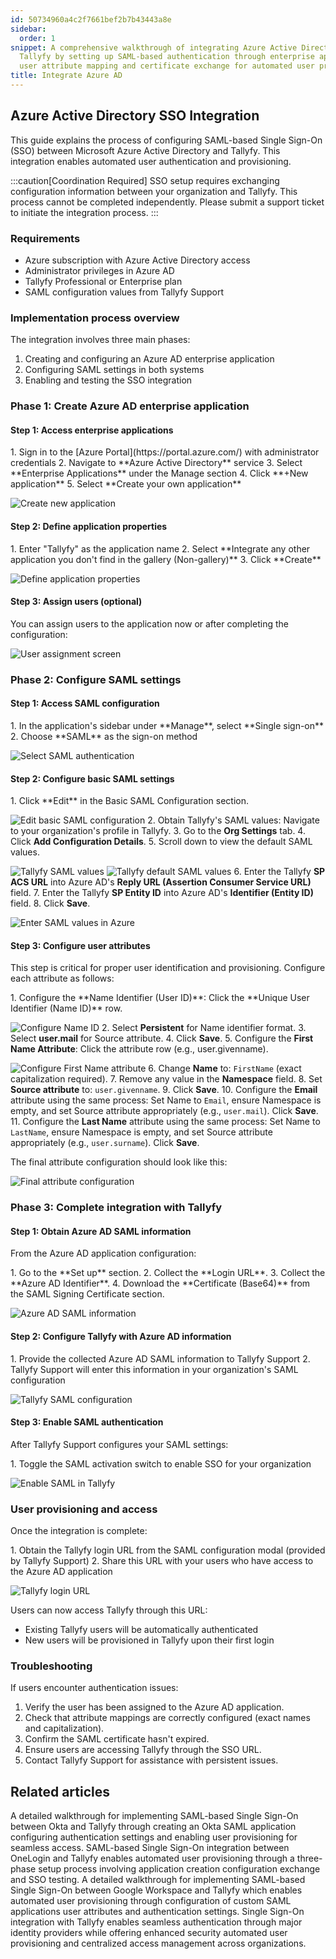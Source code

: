 ```yaml
---
id: 50734960a4c2f7661bef2b7b43443a8e
sidebar:
  order: 1
snippet: A comprehensive walkthrough of integrating Azure Active Directory SSO with
  Tallyfy by setting up SAML-based authentication through enterprise application configuration
  user attribute mapping and certificate exchange for automated user provisioning.
title: Integrate Azure AD
---
```



## Azure Active Directory SSO Integration

This guide explains the process of configuring SAML-based Single Sign-On (SSO) between Microsoft Azure Active Directory and Tallyfy. This integration enables automated user authentication and provisioning.

:::caution[Coordination Required]
SSO setup requires exchanging configuration information between your organization and Tallyfy. This process cannot be completed independently. Please submit a support ticket to initiate the integration process.
:::

### Requirements

- Azure subscription with Azure Active Directory access
- Administrator privileges in Azure AD
- Tallyfy Professional or Enterprise plan
- SAML configuration values from Tallyfy Support

### Implementation process overview

The integration involves three main phases:
1. Creating and configuring an Azure AD enterprise application
2. Configuring SAML settings in both systems
3. Enabling and testing the SSO integration

### Phase 1: Create Azure AD enterprise application

#### Step 1: Access enterprise applications

<Steps>
1. Sign in to the [Azure Portal](https://portal.azure.com/) with administrator credentials
2. Navigate to **Azure Active Directory** service
3. Select **Enterprise Applications** under the Manage section
4. Click **+New application**
5. Select **Create your own application**
</Steps>

![Create new application](https://screenshots.tallyfy.com/azuresso-1.png)

#### Step 2: Define application properties

<Steps>
1. Enter "Tallyfy" as the application name
2. Select **Integrate any other application you don't find in the gallery (Non-gallery)**
3. Click **Create**
</Steps>

![Define application properties](https://screenshots.tallyfy.com/azuresso-2.png)

#### Step 3: Assign users (optional)

You can assign users to the application now or after completing the configuration:

![User assignment screen](https://screenshots.tallyfy.com/azuresso-3.png)

### Phase 2: Configure SAML settings

#### Step 1: Access SAML configuration

<Steps>
1. In the application's sidebar under **Manage**, select **Single sign-on**
2. Choose **SAML** as the sign-on method
</Steps>

![Select SAML authentication](https://screenshots.tallyfy.com/azuresso-4.png)

#### Step 2: Configure basic SAML settings

<Steps>
1. Click **Edit** in the Basic SAML Configuration section.

   ![Edit basic SAML configuration](https://screenshots.tallyfy.com/azuresso-5.png)
2. Obtain Tallyfy's SAML values: Navigate to your organization's profile in Tallyfy.
3. Go to the **Org Settings** tab.
4. Click **Add Configuration Details**.
5. Scroll down to view the default SAML values.

   ![Tallyfy SAML values](https://screenshots.tallyfy.com/azuresso-7.png)
   ![Tallyfy default SAML values](https://screenshots.tallyfy.com/azuresso-8.png)
6. Enter the Tallyfy **SP ACS URL** into Azure AD's **Reply URL (Assertion Consumer Service URL)** field.
7. Enter the Tallyfy **SP Entity ID** into Azure AD's **Identifier (Entity ID)** field.
8. Click **Save**.
</Steps>

![Enter SAML values in Azure](https://screenshots.tallyfy.com/azuresso-6.png)

#### Step 3: Configure user attributes

This step is critical for proper user identification and provisioning. Configure each attribute as follows:

<Steps>
1. Configure the **Name Identifier (User ID)**: Click the **Unique User Identifier (Name ID)** row.

   ![Configure Name ID](https://screenshots.tallyfy.com/azuresso-9.png)
2. Select **Persistent** for Name identifier format.
3. Select **user.mail** for Source attribute.
4. Click **Save**.
5. Configure the **First Name Attribute**: Click the attribute row (e.g., user.givenname).

   ![Configure First Name attribute](https://screenshots.tallyfy.com/azuresso-10.png)
6. Change **Name** to: `FirstName` (exact capitalization required).
7. Remove any value in the **Namespace** field.
8. Set **Source attribute** to: `user.givenname`.
9. Click **Save**.
10. Configure the **Email** attribute using the same process: Set Name to `Email`, ensure Namespace is empty, and set Source attribute appropriately (e.g., `user.mail`). Click **Save**.
11. Configure the **Last Name** attribute using the same process: Set Name to `LastName`, ensure Namespace is empty, and set Source attribute appropriately (e.g., `user.surname`). Click **Save**.
</Steps>

The final attribute configuration should look like this:

![Final attribute configuration](https://screenshots.tallyfy.com/azuresso-11.png)

### Phase 3: Complete integration with Tallyfy

#### Step 1: Obtain Azure AD SAML information

From the Azure AD application configuration:

<Steps>
1. Go to the **Set up** section.
2. Collect the **Login URL**.
3. Collect the **Azure AD Identifier**.
4. Download the **Certificate (Base64)** from the SAML Signing Certificate section.
</Steps>

![Azure AD SAML information](https://screenshots.tallyfy.com/azuresso-12.png)

#### Step 2: Configure Tallyfy with Azure AD information

<Steps>
1. Provide the collected Azure AD SAML information to Tallyfy Support
2. Tallyfy Support will enter this information in your organization's SAML configuration
</Steps>

![Tallyfy SAML configuration](https://screenshots.tallyfy.com/azuresso-13.png)

#### Step 3: Enable SAML authentication

After Tallyfy Support configures your SAML settings:

<Steps>
1. Toggle the SAML activation switch to enable SSO for your organization
</Steps>

![Enable SAML in Tallyfy](https://screenshots.tallyfy.com/azuresso-14.png)

### User provisioning and access

Once the integration is complete:

<Steps>
1. Obtain the Tallyfy login URL from the SAML configuration modal (provided by Tallyfy Support)
2. Share this URL with your users who have access to the Azure AD application
</Steps>

![Tallyfy login URL](https://screenshots.tallyfy.com/azuresso-15.png)

Users can now access Tallyfy through this URL:
- Existing Tallyfy users will be automatically authenticated
- New users will be provisioned in Tallyfy upon their first login

### Troubleshooting

If users encounter authentication issues:
<Steps>
1. Verify the user has been assigned to the Azure AD application.
2. Check that attribute mappings are correctly configured (exact names and capitalization).
3. Confirm the SAML certificate hasn't expired.
4. Ensure users are accessing Tallyfy through the SSO URL.
5. Contact Tallyfy Support for assistance with persistent issues.
</Steps>


## Related articles
<CardGrid>
<LinkTitleCard header="<b>Authentication > Integrate Okta</b>" href="/products/pro/integrations/authentication/how-to-integrate-okta-samlsso-with-tallyfy/" > A detailed walkthrough for implementing SAML-based Single Sign-On between Okta and Tallyfy through creating an Okta SAML application configuring authentication settings and enabling user provisioning for seamless access. </LinkTitleCard>
<LinkTitleCard header="<b>Authentication > Integrate OneLogin</b>" href="/products/pro/integrations/authentication/how-to-integrate-onelogin-samlsso-with-tallyfy/" > SAML-based Single Sign-On integration between OneLogin and Tallyfy enables automated user provisioning through a three-phase setup process involving application creation configuration exchange and SSO testing. </LinkTitleCard>
<LinkTitleCard header="<b>Authentication > Integrate Google Suite</b>" href="/products/pro/integrations/authentication/how-to-integrate-google-suite-samlsso-with-tallyfy/" > A detailed walkthrough for implementing SAML-based Single Sign-On between Google Workspace and Tallyfy which enables automated user provisioning through configuration of custom SAML applications user attributes and authentication settings. </LinkTitleCard>
<LinkTitleCard header="<b>Integrations > Authentication and SSO</b>" href="/products/pro/integrations/authentication/" > Single Sign-On integration with Tallyfy enables seamless authentication through major identity providers while offering enhanced security automated user provisioning and centralized access management across organizations. </LinkTitleCard>
</CardGrid>